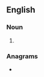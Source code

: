 ==English==

===Noun===
{{head|en|noun plural form}}

# {{plural of|anchorite|lang=en}}

===Anagrams===
* {{anagrams|en|a=acehinorst|antechoirs|chain store}}